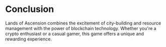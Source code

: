 # Conclusion

Lands of Ascension combines the excitement of city-building and resource management with the power of blockchain technology. Whether you're a crypto enthusiast or a casual gamer, this game offers a unique and rewarding experience.
